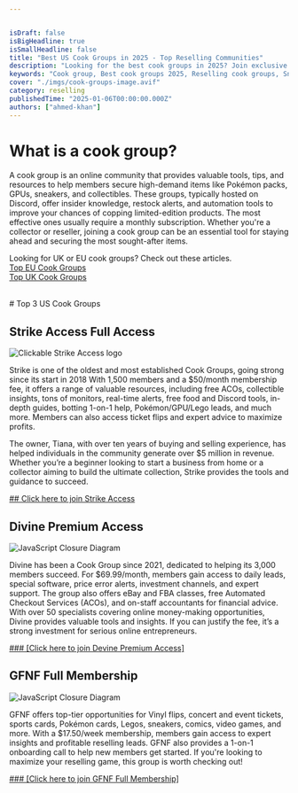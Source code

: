 ```yaml
---


isDraft: false
isBigHeadline: true
isSmallHeadline: false
title: "Best US Cook Groups in 2025 - Top Reselling Communities"
description: "Looking for the best cook groups in 2025? Join exclusive Discord reselling communities for sneakers, Pokémon, GPUs & more. Maximize your profits today!"
keywords: "Cook group, Best cook groups 2025, Reselling cook groups, Sneaker cook group, GPU cook group, Pokémon reselling group, Exclusive resell groups "
cover: "./imgs/cook-groups-image.avif"
category: reselling
publishedTime: "2025-01-06T00:00:00.000Z"
authors: ["ahmed-khan"]
---
```




# What is a cook group?

A cook group is an online community that provides valuable tools, tips, and resources to help members secure high-demand items like Pokémon packs, GPUs, sneakers, and collectibles. These groups, typically hosted on Discord, offer insider knowledge, restock alerts, and automation tools to improve your chances of copping limited-edition products. The most effective ones usually require a monthly subscription. Whether you're a collector or reseller, joining a cook group can be an essential tool for staying ahead and securing the most sought-after items.

Looking for UK or EU cook groups? Check out these articles. <br/>
[Top EU Cook Groups](https://hustlehare.com/articles/article-cookgroupEU)<br/>
[Top UK Cook Groups](https://hustlehare.com/articles/article-cookgroupUK)


<br />
# Top 3 US Cook Groups 

## Strike Access Full Access

![Clickable Strike Access logo](./imgs/Strike.jpg)


Strike is one of the oldest and most established Cook Groups, going strong since its start in 2018 With 1,500 members and a $50/month membership fee, it offers a range of valuable resources, including free ACOs, collectible insights, tons of monitors, real-time alerts, free food and Discord tools, in-depth guides, botting 1-on-1 help, Pokémon/GPU/Lego leads, and much more. Members can also access ticket flips and expert advice to maximize profits.

The owner, Tiana, with over ten years of buying and selling experience, has helped individuals in the community generate over $5 million in revenue. Whether you’re a beginner looking to start a business from home or a collector aiming to build the ultimate collection, Strike provides the tools and guidance to succeed.

<a href="https://whop.com/checkout/plan_kSGsfEzIV6QO0/?a=resellgroup&d2c=true" target="_blank" rel="noopener noreferrer">
  ## Click here to join Strike Access
</a>

<br />

## Divine Premium Access


![JavaScript Closure Diagram](./imgs/divine.jpg)


Divine has been a Cook Group since 2021, dedicated to helping its 3,000 members succeed. For $69.99/month, members gain access to daily leads, special software, price error alerts, investment channels, and expert support. The group also offers eBay and FBA classes, free Automated Checkout Services (ACOs), and on-staff accountants for financial advice. With over 50 specialists covering online money-making opportunities, Divine provides valuable tools and insights. If you can justify the fee, it’s a strong investment for serious online entrepreneurs.

<a href="https://whop.com/full-membership-fa/?a=resellgroup" target="_blank" rel="noopener noreferrer">
### [Click here to join Devine Premium Access]
</a>

<br />

## GFNF Full Membership



  ![JavaScript Closure Diagram](./imgs/gnfg.png)



GFNF offers top-tier opportunities for Vinyl flips, concert and event tickets, sports cards, Pokémon cards, Legos, sneakers, comics, video games, and more. With a $17.50/week membership, members gain access to expert insights and profitable reselling leads. GFNF also provides a 1-on-1 onboarding call to help new members get started. If you're looking to maximize your reselling game, this group is worth checking out!

<a href="https://whop.com/full-membership-fa/?a=resellgroup" target="_blank" rel="noopener noreferrer">
  ### [Click here to join GFNF Full Membership]
</a>
<br />






